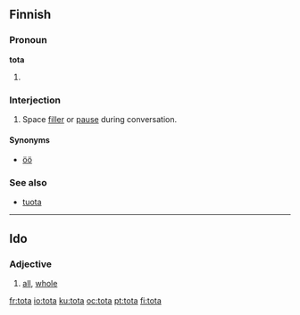 ==Finnish==

===Pronoun===
'''tota'''

# {{colloquial|lang=fi}} {{fi-form of|type=pronoun|case=partitive|pl=singular|tuo}}

===Interjection===
{{fi-int|tota}}

# {{colloquial|lang=fi}} Space [[filler]] or [[pause]] during conversation.

====Synonyms====
* [[öö#Finnish|öö]]

===See also===

* [[tuota#Finnish|tuota]]
----

==Ido==

===Adjective===
{{io-adj}}

# [[all]], [[whole]]

[[fr:tota]]
[[io:tota]]
[[ku:tota]]
[[oc:tota]]
[[pt:tota]]
[[fi:tota]]